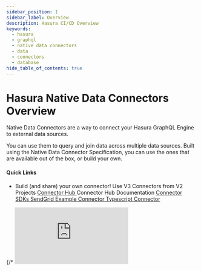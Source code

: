 ```yaml
---
sidebar_position: 1
sidebar_label: Overview
description: Hasura CI/CD Overview
keywords:
  - hasura
  - graphql
  - native data connectors
  - data
  - connectors
  - database
hide_table_of_contents: true
---
```



# Hasura Native Data Connectors Overview

<div className="overview-header">
  <div className="overview-text">
    <p>
      Native Data Connectors are a way to connect your Hasura GraphQL Engine to external data sources.
    </p>
    <p>
      You can use them to query and join data across multiple data sources. Built using 
      the Native Data Connector Specification, you can use the ones that are available out of the box, or build your own.
    </p>
    <h4>Quick Links</h4>
    <ul>
      <li>
        <VersionedLink to="/connectors/build-your-own-connector/"> Build (and share) your own connector! </VersionedLink>
        <VersionedLink to="/connectors/proxy/"> Use V3 Connectors from V2 Projects </VersionedLink>
        <a href="https://hasura.io/connectors"> Connector Hub </a>
        <VersionedLink to="/connectors/hub/"> Connector Hub Documentation </VersionedLink>
        <a href="https://github.com/hasura/ndc-hub"> Connector SDKs </a>
        <a href="https://github.com/hasura/ndc-sendgrid"> SendGrid Example Connector </a>
        <a href="https://github.com/hasura/ndc-typescript-deno"> Typescript Connector </a>
      </li>
    </ul>

  </div>
 {/* <iframe
        src="https://www.youtube.com/embed/9vZeQ5tHiQo"
        frameBorder="0"
        allow="accelerometer; autoplay; encrypted-media; gyroscope; picture-in-picture"
        allowFullScreen
      /> */}
</div>

## What is a data connector?

A data connector is a HTTP service that exposes a set of APIs that Hasura uses to communicate with the data source. The
data connector is responsible for interpreting work to be done on behalf of the Hasura Engine, using the native query
language of the data source.

Data connectors, which are built using the [NDC Specification](http://hasura.github.io/ndc-spec/) and closely integrated
with [Open DDS](https://github.com/hasura/open-data-domain-specification), enable anyone to create rich, highly-native
data sources.

The NDC Specification defines a set of APIs that a data connector must implement. These APIs, which accept and return
JSON, are used by Hasura to communicate with the data connector. The NDC Specification also defines a set of metadata
that the data connector must provide to Hasura. This metadata is used by Hasura to introspect the data connector,
generate the GraphQL schema, and execute operations against the data source.

## Types of Data Connector

There are two main types of connector available for use in Hasura V3 projects. Integrated and HTTP connectors.

### Integrated Connectors

Integrated connectors are configured and deployed via your project metadata only and do not require any additional
processes.

An example of an integrated connector is the [Postgres Connector](https://hasura.io/connectors/postgres).

### HTTP Connectors

HTTP connectors are configured and deployed independently of your project metadata and only the URL of the deployed
connector is required in your metadata.

While Hasura does not prescribe any process for deploying a HTTP connector it does provide a the `connector` CLI plugin
for easily deploying connectors that use our SDKs.

An example of a HTTP connector is the [SendGrid Connector](https://hasura.io/connectors/sendgrid).

## The `connector` CLI Plugin

Open-Source repositories that are set up according to the connector convention can be used via the
[Connector CLI plugin](https://hasura.io/docs/latest/hasura-cli/connector-plugin/).

See the [SendGrid Connector's repository](https://github.com/hasura/ndc-sendgrid/tree/main#sendgrid-connector) for an
example.

Once you have the Hasura V3 CLI you can install the Connector Plugin as follows:

```
hasura3 plugin install connector
```

Once the plugin is installed use the `--help` option for an overview:

```
> hasura3 connector --help
This Hasura CLI plugin enables deployment and management of custom Hasura data connector agent to Hasura cloud.

Usage:
  connector [command]

Available Commands:
  completion             Generate the autocompletion script for the specified shell
  create                 Create a new Hasura Cloud connector using CLI
  delete                 Delete a Hasura Cloud connector.
  generate-configuration Generate Hasura Connector configuration for the connector given in the flag --github-repo-url
  help                   Help about any command
  list                   List all Hasura Cloud data connectors owned by the user.
  logs                   Tails logs of a deployed custom Hasura data connector.
  status                 Prints the current status of the custom Hasura data connector deployment.
  version                get version information of connector CLI

Flags:
  -h, --help   help for connector
```

All sub-commands can also use the `--help` option:

```
> hasura3 connector create --help
This command triggers deployment of a custom Hasura data connector agent to Hasura Cloud. The source of the connector is fetched from the GitHub repository provided to the flag --github-repo-url. Please make note of these things:
  - This repository must be publicly accessible.
  - This repository should follow the GDC spec: https://github.com/hasura/graphql-engine/blob/master/dc-agents/DOCUMENTATION.md.
  - The repository should have a Dockerfile at the root directory. This will be used to build the image.

Usage:
  connector create [connector-name] [flags]

Flags:
  -c, --config-file string       path to the configuration file
  -e, --env stringArray          Set environment variables
      --github-repo-url string   url of the github repo which contains connector source code
  -h, --help                     help for create
  -v, --volume string            mount a folder in the container. Use docker syntax of <host-dir-path>:<container-target-path>
```

**Note:** you can set the `SERVICE_TOKEN_SECRET` environment variable to only allow use from authorised Hasura projects.

Set the environment variable on creation:

```
hasura3 connector create my-connector:v1 \
  --github-repo-url https://github.com/hasura/cool-connector/tree/v0.7 \
  --config-file conf.json \
  --env SERVICE_TOKEN_SECRET='MY-SECRET-TOKEN-XXX123'
```

Configure your Hasura project metadata with a matching bearer token:

```yaml
kind: DataSource
name: sendgrid
dataConnectorUrl:
  url: "https://my-connector-9XXX7-hyc5v23h6a-ue.a.run.app"
auth:
  type: Bearer
  token: "SUPER_SECRET_TOKEN_XXX123"
```

Or via the Hasura secrets functionality:

```yaml
kind: DataSource
name: sendgrid
dataConnectorUrl:
  url: "https://my-connector-9XXX7-hyc5v23h6a-ue.a.run.app"
auth:
  type: Bearer
  token:
    valueFromSecret: CONNECTOR_TOKEN
```

You can set secret wth the Hasura3 CLI for your cloud projects:

```
hasura3 cloud secret set --project-id $project-id CONNECTOR_TOKEN=SUPER_SECRET_TOKEN_XXX123
```

## What data connectors are available?

Browse the [Hasura Connector Hub](https://hasura.io/connectors) for an up-to-date list of all available connectors.
